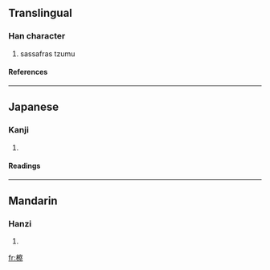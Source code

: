==Translingual==
===Han character===
{{Han char|rn=75|rad=木|as=14|sn=18|four=|canj=木十月火 (DJBF)}}
# sassafras tzumu
====References====
{{Han ref|kx=0558.110|dkj=15709|hdz=21311.010|uh=6AAB|ud=27307}}

----
==Japanese==
===Kanji===
{{ja-kanji|grade=|rs=木14}}
# {{defn|Japanese}} 
====Readings====
{{ja-readings|on=[[さつ]] (satsu)|kun=[[しんばしら]] (shimbashira)}}

----
==Mandarin==
===Hanzi===
{{cmn-hanzi|pin=[[chá]] (cha2)|wg=ch'a<sup>2</sup>}}
# {{defn|Mandarin}}

[[fr:檫]]